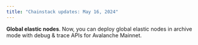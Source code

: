 ```yaml
---
title: "Chainstack updates: May 16, 2024"
---
```

**Global elastic nodes**. Now, you can deploy global elastic nodes in archive mode with debug & trace APIs for Avalanche Mainnet.
